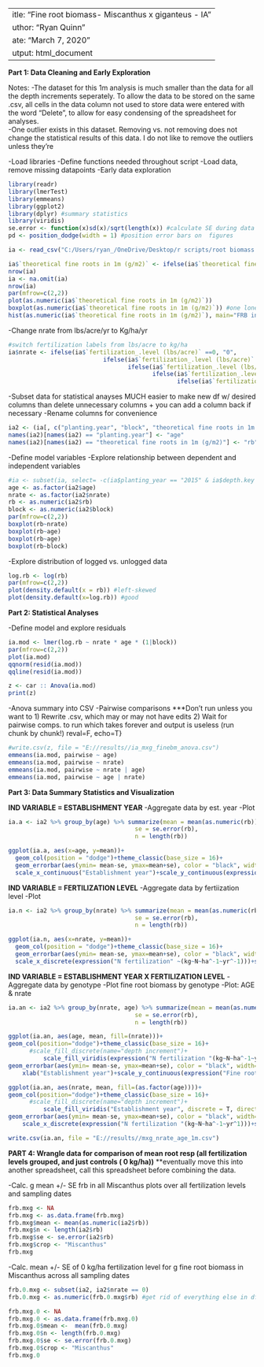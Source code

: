  ---
title: "Fine root biomass- Miscanthus x giganteus - IA"
author: "Ryan Quinn"
date: "March 7, 2020"
output: html_document
---

**Part 1: Data Cleaning and Early Exploration**

Notes: 
  -The dataset for this 1m analysis is much smaller than the data for all the depth increments seperately. To allow the data to be stored on the same .csv, all cells in the data column not used to store data were entered with the word "Delete", to allow for easy condensing of the spreadsheet for analyses.  
  -One outlier exists in this dataset. Removing vs. not removing does not change the statistical results of this data. I do not like to remove the outliers unless they're 

-Load libraries
-Define functions needed throughout script
-Load data, remove missing datapoints 
-Early data exploration
```r
library(readr)
library(lmerTest)
library(emmeans)
library(ggplot2)
library(dplyr) #summary statistics 
library(viridis) 
se.error <- function(x)sd(x)/sqrt(length(x)) #calculate SE during data aggregation 
pd <- position_dodge(width = 1) #position error bars on  figures

ia <- read_csv("C:/Users/ryan_/OneDrive/Desktop/r scripts/root biomass - 11082020/ia_mxg2018_root biomass.csv")

ia$`theoretical fine roots in 1m (g/m2)` <- ifelse(ia$`theoretical fine roots in 1m (g/m2)` == "Delete", NA, ia$`theoretical fine roots in 1m (g/m2)`) #VERY IMPORTANt 
nrow(ia) 
ia <- na.omit(ia) 
nrow(ia)
par(mfrow=c(2,2))
plot(as.numeric(ia$`theoretical fine roots in 1m (g/m2)`))
boxplot(as.numeric(ia$`theoretical fine roots in 1m (g/m2)`)) #one lone outlier. Don't remove. 
hist(as.numeric(ia$`theoretical fine roots in 1m (g/m2)`), main="FRB in 1m- histogram", xlab=expression("FRB in 1m "~(g~m^2)))
```

-Change nrate from lbs/acre/yr to Kg/ha/yr
```r
#switch fertilization labels from lbs/acre to kg/ha
ia$nrate <- ifelse(ia$`fertilization_.level (lbs/acre)` ==0, "0", 
                           ifelse(ia$`fertilization_.level (lbs/acre)` ==100, "112",
                                  ifelse(ia$`fertilization_.level (lbs/acre)` ==200, "224",
                                         ifelse(ia$`fertilization_.level (lbs/acre)` ==300, "336", 
                                                ifelse(ia$`fertilization_.level (lbs/acre)` ==400, "448", "WHAT")))))
```

-Subset data for statistical anayses 
    MUCH easier to make new df w/ desired columns than delete unnecessary columns + you can add a column back if necessary
-Rename columns for convenience 
```r
ia2 <- (ia[, c("planting.year", "block", "theoretical fine roots in 1m (g/m2)", "nrate")])
names(ia2)[names(ia2) == "planting.year"] <- "age" 
names(ia2)[names(ia2) == "theoretical fine roots in 1m (g/m2)"] <- "rb" 
```

-Define model variables
-Explore relationship between dependent and independent variables
```r
#ia <- subset(ia, select= -c(ia$planting_year == "2015" & ia$depth.key == "50-100"))
age <- as.factor(ia2$age)
nrate <- as.factor(ia2$nrate)
rb <- as.numeric(ia2$rb)
block <- as.numeric(ia2$block)
par(mfrow=c(2,2))
boxplot(rb~nrate)
boxplot(rb~age)
boxplot(rb~age)
boxplot(rb~block)
```

-Explore distribution of logged vs. unlogged data
```r
log.rb <- log(rb)
par(mfrow=c(2,2))
plot(density.default(x = rb)) #left-skewed 
plot(density.default(x=log.rb)) #good 
```

**Part 2: Statistical Analyses**

-Define model and explore residuals
```r
ia.mod <- lmer(log.rb ~ nrate * age * (1|block)) 
par(mfrow=c(2,2))
plot(ia.mod)
qqnorm(resid(ia.mod)) 
qqline(resid(ia.mod)) 
```

```r
z <- car :: Anova(ia.mod)
print(z)
```

-Anova summary into CSV
-Pairwise comparisons 
***Don't run unless you want to 
  1) Rewrite .csv, which may or may not have edits
  2) Wait for pairwise comps. to run which takes forever and output is useless (run chunk by chunk!)
  reval=F, echo=T}
```r
#write.csv(z, file = "E://results//ia_mxg_finebm_anova.csv")
emmeans(ia.mod, pairwise ~ age) 
emmeans(ia.mod, pairwise ~ nrate) 
emmeans(ia.mod, pairwise ~ nrate | age) 
emmeans(ia.mod, pairwise ~ age | nrate)
```

**Part 3: Data Summary Statistics and Visualization**


**IND VARIABLE = ESTABLISHMENT YEAR**
-Aggregate data by est. year
-Plot
```r
ia.a <- ia2 %>% group_by(age) %>% summarize(mean = mean(as.numeric(rb)), 
                                    se = se.error(rb), 
                                    n = length(rb))

ggplot(ia.a, aes(x=age, y=mean))+
  geom_col(position = "dodge")+theme_classic(base_size = 16)+
  geom_errorbar(aes(ymin= mean-se, ymax=mean+se), color = "black", width=.4)+
  scale_x_continuous("Establishment year")+scale_y_continuous(expression("Fine root biomass "~(g~m^-2)), breaks=seq(0,1000,100), expand = c(0,0))
```


**IND VARIABLE = FERTILIZATION LEVEL**
-Aggregate data by fertiization level
-Plot
```r
ia.n <- ia2 %>% group_by(nrate) %>% summarize(mean = mean(as.numeric(rb)), 
                                    se = se.error(rb), 
                                    n = length(rb))

ggplot(ia.n, aes(x=nrate, y=mean))+
  geom_col(position = "dodge")+theme_classic(base_size = 16)+
  geom_errorbar(aes(ymin= mean-se, ymax=mean+se), color = "black", width=.4)+
  scale_x_discrete(expression("N fertilization" ~(kg~N~ha^-1~yr^-1)))+scale_y_continuous(expression("Fine root biomass "(g~m^2)), breaks=seq(0,700,100), limits = c(0,700), expand = c(0,0))
```

**IND VARIABLE = ESTABLISHMENT YEAR X FERTILIZATION LEVEL**
-Aggregate data by genotype
-Plot fine root biomass by genotype
-Plot: AGE & nrate
```r
ia.an <- ia2 %>% group_by(nrate, age) %>% summarize(mean = mean(as.numeric(rb)), 
                                    se = se.error(rb), 
                                    n = length(rb))

ggplot(ia.an, aes(age, mean, fill=(nrate)))+
geom_col(position="dodge")+theme_classic(base_size = 16)+
      #scale_fill_discrete(name="depth increment")+ 
          scale_fill_viridis(expression("N fertilization "(kg~N~ha^-1~yr^1)), discrete = T, direction = -1, option = "viridis")+
geom_errorbar(aes(ymin= mean-se, ymax=mean+se), color = "black", width=.3, position = pd)+
    xlab("Establishment year")+scale_y_continuous(expression("Fine root biomass "~(g~m^-2)), breaks=seq(0,1000,100), expand = c(0,0))+theme(legend.justification = "top")

ggplot(ia.an, aes(nrate, mean, fill=(as.factor(age))))+
geom_col(position="dodge")+theme_classic(base_size = 16)+
      #scale_fill_discrete(name="depth increment")+ 
          scale_fill_viridis("Establishment year", discrete = T, direction = -1, option = "viridis")+
geom_errorbar(aes(ymin= mean-se, ymax=mean+se), color = "black", width=.3, position = pd)+
    scale_x_discrete(expression("N fertilization "(kg~N~ha^-1~yr^1)))+scale_y_continuous(expression("Fine root biomass "~(g~m^-2)), breaks=seq(0,1000,100), expand = c(0,0))+theme(legend.justification = "top")

write.csv(ia.an, file = "E://results//mxg_nrate_age_1m.csv")
```

**PART 4: Wrangle data for comparison of mean root resp (all fertilization levels grouped, and just controls ( 0 kg/ha))**
**eventually move this into another spreadsheet, call this spreadsheet before combining the data. 

-Calc. g mean +/- SE frb in all Miscanthus plots over all fertilization levels and sampling dates
```r
frb.mxg <- NA
frb.mxg <- as.data.frame(frb.mxg) 
frb.mxg$mean <- mean(as.numeric(ia2$rb))
frb.mxg$n <- length(ia2$rb)
frb.mxg$se <- se.error(ia2$rb)
frb.mxg$crop <- "Miscanthus"
frb.mxg
```

-Calc. mean +/- SE of 0 kg/ha fertilization level for g fine root biomass in Miscanthus across all sampling dates 
```r
frb.0.mxg <- subset(ia2, ia2$nrate == 0)
frb.0.mxg <- as.numeric(frb.0.mxg$rb) #get rid of everything else in df, only need frb 

frb.mxg.0 <- NA
frb.mxg.0 <- as.data.frame(frb.mxg.0) 
frb.mxg.0$mean <-  mean(frb.0.mxg)
frb.mxg.0$n <- length(frb.0.mxg)
frb.mxg.0$se <- se.error(frb.0.mxg)
frb.mxg.0$crop <- "Miscanthus"
frb.mxg.0
```
